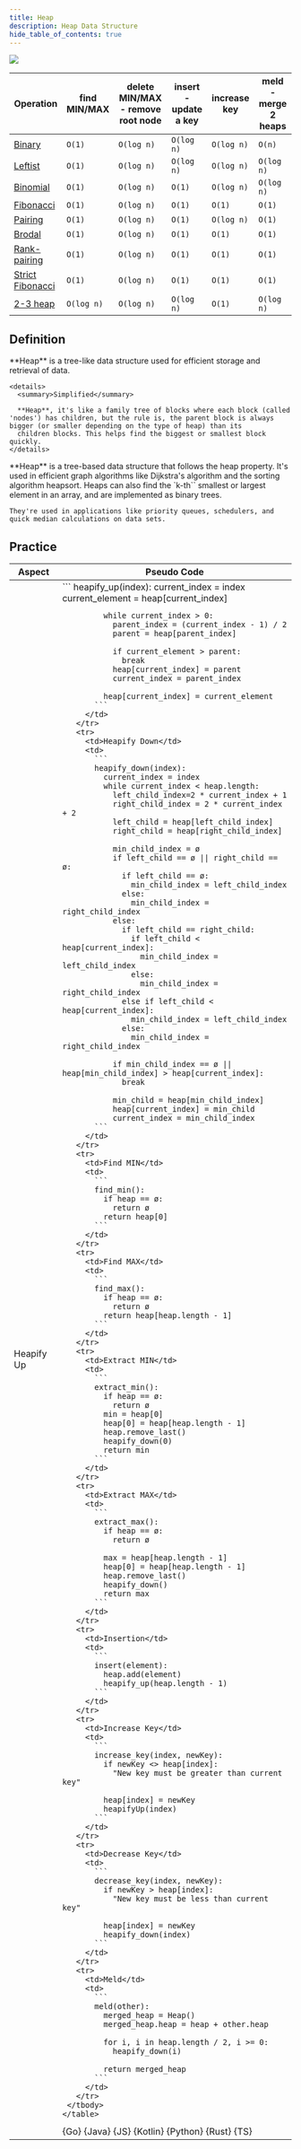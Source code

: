 ```yaml
---
title: Heap
description: Heap Data Structure
hide_table_of_contents: true
---
```




![](./assets/heap/heap.svg)

<table>
  <thead>
    <tr>
      <th>Operation</th>
      <th>find MIN/MAX</th>
      <th>delete MIN/MAX - remove root node</th>
      <th>insert - update a key</th>
      <th>increase key</th>
      <th>meld - merge 2 heaps</th>
    </tr>
  </thead>
  <tbody>
    <tr>
      <td>
        <a
          href="https://en.wikipedia.org/wiki/Binary_heap"
          target="_blank"
          rel="noopener noreferrer"
        >
          Binary
        </a>
      </td>
      <td>
        <code className="excellent">O(1)</code>
      </td>
      <td>
        <code className="good">O(log n)</code>
      </td>
      <td>
        <code className="good">O(log n)</code>
      </td>
      <td>
        <code className="good">O(log n)</code>
      </td>
      <td>
        <code className="fair">O(n)</code>
      </td>
    </tr>
    <tr>
      <td>
        <a
          href="https://en.wikipedia.org/wiki/Leftist_tree"
          target="_blank"
          rel="noopener noreferrer"
        >
          Leftist
        </a>
      </td>
      <td>
        <code className="excellent">O(1)</code>
      </td>
      <td>
        <code className="good">O(log n)</code>
      </td>
      <td>
        <code className="good">O(log n)</code>
      </td>
      <td>
        <code className="good">O(log n)</code>
      </td>
      <td>
        <code className="good">O(log n)</code>
      </td>
    </tr>
    <tr>
      <td>
        <a
          href="https://en.wikipedia.org/wiki/Binomial_heap"
          target="_blank"
          rel="noopener noreferrer"
        >
          Binomial
        </a>
      </td>
      <td>
        <code className="excellent">O(1)</code>
      </td>
      <td>
        <code className="good">O(log n)</code>
      </td>
      <td>
        <code className="excellent">O(1)</code>
      </td>
      <td>
        <code className="good">O(log n)</code>
      </td>
      <td>
        <code className="good">O(log n)</code>
      </td>
    </tr>
    <tr>
      <td>
        <a
          href="https://en.wikipedia.org/wiki/Fibonacci_heap"
          target="_blank"
          rel="noopener noreferrer"
        >
          Fibonacci
        </a>
      </td>
      <td>
        <code className="excellent">O(1)</code>
      </td>
      <td>
        <code className="good">O(log n)</code>
      </td>
      <td>
        <code className="excellent">O(1)</code>
      </td>
      <td>
        <code className="excellent">O(1)</code>
      </td>
      <td>
        <code className="excellent">O(1)</code>
      </td>
    </tr>
    <tr>
      <td>
        <a
          href="https://en.wikipedia.org/wiki/Pairing_heap"
          target="_blank"
          rel="noopener noreferrer"
        >
          Pairing
        </a>
      </td>
      <td>
        <code className="excellent">O(1)</code>
      </td>
      <td>
        <code className="good">O(log n)</code>
      </td>
      <td>
        <code className="excellent">O(1)</code>
      </td>
      <td>
        <code className="good">O(log n)</code>
      </td>
      <td>
        <code className="excellent">O(1)</code>
      </td>
    </tr>
    <tr>
      <td>
        <a
          href="https://en.wikipedia.org/wiki/Brodal_queue"
          target="_blank"
          rel="noopener noreferrer"
        >
          Brodal
        </a>
      </td>
      <td>
        <code className="excellent">O(1)</code>
      </td>
      <td>
        <code className="good">O(log n)</code>
      </td>
      <td>
        <code className="excellent">O(1)</code>
      </td>
      <td>
        <code className="excellent">O(1)</code>
      </td>
      <td>
        <code className="excellent">O(1)</code>
      </td>
    </tr>
    <tr>
      <td>
        <a
          href="https://en.wikipedia.org/wiki/Rank-pairing_heap"
          target="_blank"
          rel="noopener noreferrer"
        >
          Rank-pairing
        </a>
      </td>
      <td>
        <code className="excellent">O(1)</code>
      </td>
      <td>
        <code className="good">O(log n)</code>
      </td>
      <td>
        <code className="excellent">O(1)</code>
      </td>
      <td>
        <code className="excellent">O(1)</code>
      </td>
      <td>
        <code className="excellent">O(1)</code>
      </td>
    </tr>
    <tr>
      <td>
        <a
          href="https://en.wikipedia.org/wiki/Fibonacci_heap"
          target="_blank"
          rel="noopener noreferrer"
        >
          Strict Fibonacci
        </a>
      </td>
      <td>
        <code className="excellent">O(1)</code>
      </td>
      <td>
        <code className="good">O(log n)</code>
      </td>
      <td>
        <code className="excellent">O(1)</code>
      </td>
      <td>
        <code className="excellent">O(1)</code>
      </td>
      <td>
        <code className="excellent">O(1)</code>
      </td>
    </tr>
    <tr>
      <td>
        <a
          href="https://en.wikipedia.org/wiki/2%E2%80%933_heap"
          target="_blank"
          rel="noopener noreferrer"
        >
          2-3 heap
        </a>
      </td>
      <td>
        <code className="good">O(log n)</code>
      </td>
      <td>
        <code className="good">O(log n)</code>
      </td>
      <td>
        <code className="good">O(log n)</code>
      </td>
      <td>
        <code className="excellent">O(1)</code>
      </td>
      <td>
        <code className="good">O(log n)</code>
      </td>
    </tr>
  </tbody>
</table>

## Definition

<Tabs queryString="primary">
  <TabItem value="short" label="Short">
    **Heap** is a tree-like data structure used for efficient storage and retrieval of data.

    <details>
      <summary>Simplified</summary>

      **Heap**, it's like a family tree of blocks where each block (called 'nodes') has children, but the rule is, the parent block is always bigger (or smaller depending on the type of heap) than its
      children blocks. This helps find the biggest or smallest block quickly.
    </details>

  </TabItem>
  <TabItem value="detailed" label="Detailed">
    **Heap** is a tree-based data structure that follows the heap property. It's used in efficient graph algorithms like Dijkstra's algorithm and the sorting algorithm heapsort. Heaps can also find
    the `k-th`` smallest or largest element in an array, and are implemented as binary trees.

    They're used in applications like priority queues, schedulers, and quick median calculations on data sets.

  </TabItem>
</Tabs>

## Practice

<Tabs queryString="primary">
  <TabItem value="practice" label="Practice">
    <table>
      <thead>
      <tr>
        <th>Aspect</th>
        <th>Pseudo Code</th>
      </tr>
      </thead>
     <tbody>
       <tr>
         <td>Heapify Up</td>
         <td>
           ```
           heapify_up(index):
             current_index = index
             current_element = heap[current_index]

             while current_index > 0:
               parent_index = (current_index - 1) / 2
               parent = heap[parent_index]

               if current_element > parent:
                 break
               heap[current_index] = parent
               current_index = parent_index

             heap[current_index] = current_element
           ```
         </td>
       </tr>
       <tr>
         <td>Heapify Down</td>
         <td>
           ```
           heapify_down(index):
             current_index = index
             while current_index < heap.length:
               left_child_index=2 * current_index + 1
               right_child_index = 2 * current_index + 2
               left_child = heap[left_child_index]
               right_child = heap[right_child_index]

               min_child_index = ø
               if left_child == ø || right_child == ø:
                 if left_child == ø:
                   min_child_index = left_child_index
                 else:
                   min_child_index = right_child_index
               else:
                 if left_child == right_child:
                   if left_child < heap[current_index]:
                     min_child_index = left_child_index
                   else:
                     min_child_index = right_child_index
                 else if left_child < heap[current_index]:
                   min_child_index = left_child_index
                 else:
                   min_child_index = right_child_index

               if min_child_index == ø || heap[min_child_index] > heap[current_index]:
                 break

               min_child = heap[min_child_index]
               heap[current_index] = min_child
               current_index = min_child_index
           ```
         </td>
       </tr>
       <tr>
         <td>Find MIN</td>
         <td>
           ```
           find_min():
             if heap == ø:
               return ø
             return heap[0]
           ```
         </td>
       </tr>
       <tr>
         <td>Find MAX</td>
         <td>
           ```
           find_max():
             if heap == ø:
               return ø
             return heap[heap.length - 1]
           ```
         </td>
       </tr>
       <tr>
         <td>Extract MIN</td>
         <td>
           ```
           extract_min():
             if heap == ø:
               return ø
             min = heap[0]
             heap[0] = heap[heap.length - 1]
             heap.remove_last()
             heapify_down(0)
             return min
           ```
         </td>
       </tr>
       <tr>
         <td>Extract MAX</td>
         <td>
           ```
           extract_max():
             if heap == ø:
               return ø

             max = heap[heap.length - 1]
             heap[0] = heap[heap.length - 1]
             heap.remove_last()
             heapify_down()
             return max
           ```
         </td>
       </tr>
       <tr>
         <td>Insertion</td>
         <td>
           ```
           insert(element):
             heap.add(element)
             heapify_up(heap.length - 1)
           ```
         </td>
       </tr>
       <tr>
         <td>Increase Key</td>
         <td>
           ```
           increase_key(index, newKey):
             if newKey <> heap[index]:
               "New key must be greater than current key"

             heap[index] = newKey
             heapifyUp(index)
           ```
         </td>
       </tr>
       <tr>
         <td>Decrease Key</td>
         <td>
           ```
           decrease_key(index, newKey):
             if newKey > heap[index]:
               "New key must be less than current key"

             heap[index] = newKey
             heapify_down(index)
           ```
         </td>
       </tr>
       <tr>
         <td>Meld</td>
         <td>
           ```
           meld(other):
             merged_heap = Heap()
             merged_heap.heap = heap + other.heap

             for i, i in heap.length / 2, i >= 0:
               heapify_down(i)

             return merged_heap
           ```
         </td>
       </tr>
     </tbody>
    </table>

  </TabItem>
  <TabItem value="solution" label="Solution">
    <Tabs queryString="code">
      <TabItem value="go" label="" attributes={{title: "Go Lang", className: "code_lang go m"}}><CodeBlock language="go">{Go}</CodeBlock></TabItem>
      <TabItem value="java" label="" attributes={{title: "Java", className: "code_lang java m"}}><CodeBlock language="java">{Java}</CodeBlock></TabItem>
      <TabItem value="js" label="" attributes={{title: "JavaScript", className: "code_lang js m"}}><CodeBlock language="js">{JS}</CodeBlock></TabItem>
      <TabItem value="kotlin" label="" attributes={{title: "Kotlin", className: "code_lang kotlin m"}}><CodeBlock language="kotlin">{Kotlin}</CodeBlock></TabItem>
      <TabItem value="python" label="" attributes={{title: "Python", className: "code_lang python m"}}><CodeBlock language="python">{Python}</CodeBlock></TabItem>
      <TabItem value="rust" label="" attributes={{title: "Rust", className: "code_lang rust m"}}><CodeBlock language="rust">{Rust}</CodeBlock></TabItem>
      <TabItem value="ts" label="" attributes={{title: "TypeScript", className: "code_lang ts m"}}><CodeBlock language="ts">{TS}</CodeBlock></TabItem>
    </Tabs>
  </TabItem>
</Tabs>
